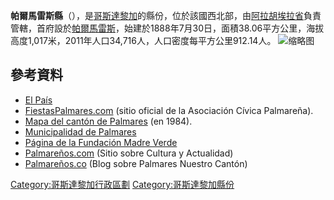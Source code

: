 '''帕爾馬雷斯縣'''（{{lang-es|Cantón de Palmares}}），是[[哥斯達黎加|哥斯達黎加]]的縣份，位於該國西北部，由[[阿拉胡埃拉省|阿拉胡埃拉省]]負責管轄，首府設於[[帕爾馬雷斯區|帕爾馬雷斯]]，始建於1888年7月30日，面積38.06平方公里，海拔高度1,017米，2011年人口34,716人，人口密度每平方公里912.14人。
[[File:Iglesia_Palmares_Costa_Rica.jpg|缩略图]]
{{Coord|10|2|54|N|84|26|28|W|display=title}}

==參考資料==
* [https://web.archive.org/web/20120329194450/http://www.elpais.cr/articulos.php?id=37619 El País]
* [http://www.fiestaspalmares.com FiestasPalmares.com] {{Wayback|url=http://www.fiestaspalmares.com/ |date=20210212024419 }} (sitio oficial de la Asociación Cívica Palmareña).
* [http://ccp.ucr.ac.cr/bvp/mapoteca/CostaRica/generales/atlas_cantonal_1984/28-Palmares.pdf Mapa del cantón de Palmares] {{Wayback|url=http://ccp.ucr.ac.cr/bvp/mapoteca/CostaRica/generales/atlas_cantonal_1984/28-Palmares.pdf |date=20171209021033 }} (en 1984).
* [http://www.munipalmares.go.cr/ Municipalidad de Palmares] {{Wayback|url=http://www.munipalmares.go.cr/ |date=20201031212602 }}
* [http://www.fundacionmadreverde.org/ Página de la Fundación Madre Verde] {{Wayback|url=http://www.fundacionmadreverde.org/ |date=20161002192930 }}
* [https://archive.is/20130630025248/http://www.palmarenos.com/ Palmareños.com] (Sitio sobre Cultura y Actualidad)
* [https://archive.is/20130424162224/http://www.palmarenos.co/ Palmareños.co] (Blog sobre Palmares Nuestro Cantón)

{{哥斯達黎加省份}}
[[Category:哥斯達黎加行政區劃|Category:哥斯達黎加行政區劃]]
[[Category:哥斯達黎加縣份|Category:哥斯達黎加縣份]]